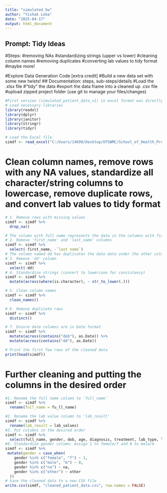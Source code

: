 ---
title: "simulated_hw"
author: "Yishak Leka"
date: "2025-04-17"
output: html_document
---
## Prompt: Tidy Ideas
#Steps:
	#removing NAs
  #standardizing strings (upper vs lower)
  #cleaning column names
  #removing duplicates
  #converting lab values to tidy format
  #maybe more!

#Explore Data Generation Code [extra credit]
	#Build a new data set with some new twists!
## Documentation: steps, sub-steps/details
  #Load the .xlsx file
  #“tidy” the data
  #export the data frame into a cleaned up .csv file
  #upload zipped project folder (use git to manage your files/changes) 

```{r}
#First version (simulated_patient_data_v1) in excel format was directly opened out of R and sheet1 with Doctor note and sheet3 with bad data were manually deleted. Then, the first and second rows of the remaining sheet entitled "patient_data" were manually removed because they both contained table junk (title). "I" column was manually removed because it has no record. The highlighting colors were manually removed from rows and columns because removing highlighting colors is part of tidying spreadsheets. And then, the excel file was saved as simulated_patient_data_v2
# Load necessary libraries
library(readxl)
library(dplyr)
library(janitor)
library(stringr)
library(tidyr)

# Load the Excel file
simdf <- read_excel("C:/Users/14699/Desktop/UTSWMC/School_of_Health_Professions/Department_of_Health_Informatics/MSHI/My_Spring_2025_Courses/HI5305/Homeworks_Assignments/Dr_Andrew/simulated/ChatGPT_HW/corrupted/simulated_patient_data_v2.xlsx")
```


# Clean column names, remove rows with any NA values, standardize all character/string columns to lowercase, remove duplicate rows, and convert lab values to tidy format
```{r}
# 1. Remove rows with missing values
simdf <- simdf %>%
  drop_na()

# The column with full name represents the data in the columns with first name and last name. Therefore, the two columns can be removed.
# 2. Remove 'first_name' and 'last_name' columns
simdf <- simdf %>%
  select(-first_name, -`last name`)
# The column named dd has duplicates the date data under the other column named dob. Therefore, the the column named dd can be removed.
# 3. Remove 'dd' column
simdf <- simdf %>%
  select(-dd)
# 4. Standardize strings (convert to lowercase for consistency)
simdf <- simdf %>%
  mutate(across(where(is.character), ~ str_to_lower(.)))

# 5. Clean column names
simdf <- simdf %>%
  clean_names()

# 6. Remove duplicate rows
simdf <- simdf %>%
  distinct()

# 7. Ensure date columns are in Date format
simdf <- simdf %>%
  mutate(across(contains("dob"), as.Date)) %>%
  mutate(across(contains("dd"), as.Date))

# Print the first few rows of the cleaned data
print(head(simdf))
```


# Further cleaning and putting the columns in the desired order
```{r}
#1. Rename the full name column to 'full_name'
simdf <- simdf %>%
  rename(full_name = fu_ll_name)

#2. Rename the lab value column to 'lab_result'
simdf <- simdf %>%
  rename(lab_result = lab_values)
#3. Put columns in the desired order
simdf <- simdf %>%
  select(full_name, gender, dob, age, diagnosis, treatment, lab_type, lab_result)
#4. Standardize gender column: Assign 1 to female/f and 0 to male/m
simdf <- simdf %>%
 mutate(gender = case_when(
    gender %in% c("female", "f") ~ 1,
    gender %in% c("male", "m") ~ 0,
    gender %in% c("na") ~ na,
    gender %in% c("other") ~ other
  ))
# Save the cleaned data to a new CSV file
write.csv(simdf, "cleaned_patient_data.csv", row.names = FALSE)
```

